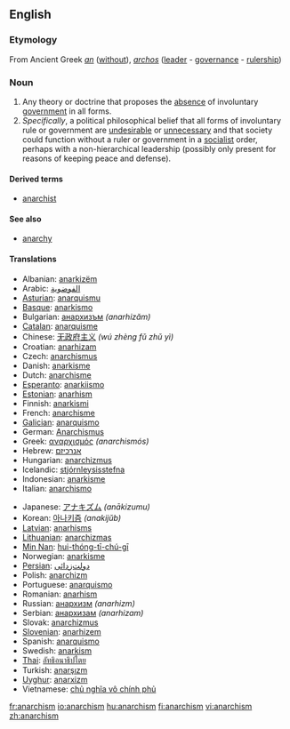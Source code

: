 ==English==

===Etymology===
From Ancient Greek ''[[an]]'' ([[without]]), ''[[archos]]'' ([[leader]] - [[governance]] - [[rulership]])

===Noun===
{{en-noun|-}}

# Any theory or doctrine that proposes the [[absence]] of involuntary [[government]] in all forms.
# ''Specifically'', a political philosophical belief that all forms of involuntary rule or government are [[undesirable]] or [[unnecessary]] and that society could function without a ruler or government in a [[socialism|socialist]] order, perhaps with a non-hierarchical leadership (possibly only present for reasons of keeping peace and defense).

====Derived terms====
* [[anarchist]]

====See also====
*[[anarchy]]

====Translations====
{{top}}
*Albanian: [[anarkizëm]]
*Arabic: [[الفوضوية]]
*[[Asturian]]: [[anarquismu]]
*[[Basque]]: [[anarkismo]]
*Bulgarian: [[анархизъм]] ''(anarhizăm)''
*[[Catalan]]: [[anarquisme]]
*Chinese: [[无政府主义]] ''(wú zhèng fǔ zhǔ yì)''
*Croatian: [[anarhizam]]
*Czech: [[anarchismus]]
*Danish: [[anarkisme]]
*Dutch: [[anarchisme]]
*[[Esperanto]]: [[anarkiismo]]
*[[Estonian]]: [[anarhism]]
*Finnish: [[anarkismi]]
*French: [[anarchisme]]
*[[Galician]]: [[anarquismo]]
*German: [[Anarchismus]]
*Greek: [[αναρχισμός]] ''(anarchismós)''
*Hebrew: [[אנרכיזם]]
*Hungarian: [[anarchizmus]]
*Icelandic: [[stjórnleysisstefna]]
*Indonesian: [[anarkisme]]
*Italian: [[anarchismo]]
{{mid}}
*Japanese: [[アナキズム]] ''(anākizumu)''
*Korean: [[아나키즘]] ''(anakijŭb)''
*[[Latvian]]: [[anarhisms]]
*[[Lithuanian]]: [[anarchizmas]]
*[[Min Nan]]: [[hui-thóng-tī-chú-gī]]
*Norwegian: [[anarkisme]]
*[[Persian]]: [[دولت‌زدائی]]
*Polish: [[anarchizm]]
*Portuguese: [[anarquismo]]
*Romanian: [[anarhism]]
*Russian: [[анархизм]] ''(anarhizm)''
*Serbian: [[анархизам]] ''(anarhizam)''
*Slovak: [[anarchizmus]]
*[[Slovenian]]: [[anarhizem]]
*Spanish: [[anarquismo]]
*Swedish: [[anarkism]]
*[[Thai]]: [[ลัทธิอนาธิปไตย]]
*Turkish: [[anarşızm]]
*[[Uyghur]]: [[anarxizm]]
*Vietnamese: [[chủ nghĩa vô chính phủ]]
{{bottom}}

[[fr:anarchism]]
[[io:anarchism]]
[[hu:anarchism]]
[[fi:anarchism]]
[[vi:anarchism]]
[[zh:anarchism]]